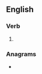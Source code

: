 ==English==

===Verb===
{{head|en|verb form}}

# {{en-past of|aphorize}}

===Anagrams===
* {{anagrams|en|a=adehioprz|aphidozer}}